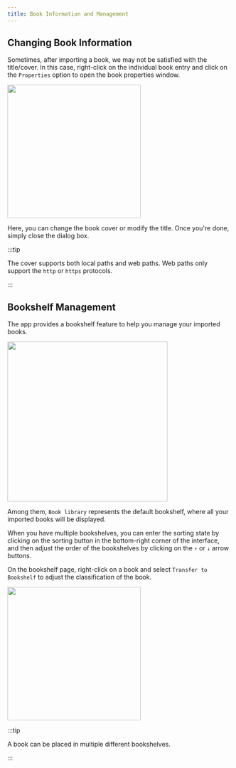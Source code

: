```yaml
---
title: Book Information and Management
---
```



## Changing Book Information

Sometimes, after importing a book, we may not be satisfied with the title/cover. In this case, right-click on the individual book entry and click on the `Properties` option to open the book properties window.

<img src={bookInfo} width="300px" />

Here, you can change the book cover or modify the title. Once you're done, simply close the dialog box.

:::tip

The cover supports both local paths and web paths. Web paths only support the `http` or `https` protocols.

:::

## Bookshelf Management

The app provides a bookshelf feature to help you manage your imported books.

<img src={bookShelf} width="360px" />

Among them, `Book library` represents the default bookshelf, where all your imported books will be displayed.

When you have multiple bookshelves, you can enter the sorting state by clicking on the sorting button in the bottom-right corner of the interface, and then adjust the order of the bookshelves by clicking on the `↑` or `↓` arrow buttons.

On the bookshelf page, right-click on a book and select `Transfer to Bookshelf` to adjust the classification of the book.

<img src={bookTransfer} width="300px" />

:::tip

A book can be placed in multiple different bookshelves.

:::